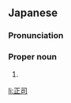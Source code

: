 ==Japanese==
{{ja-kanjitab|まさ|し}}

===Pronunciation===
{{ja-pron|まさし}}

===Proper noun===
{{ja-pos|proper|まさし}}

# {{given name|male|lang=ja|sort=まさし}}

[[li:正司]]